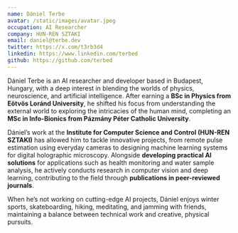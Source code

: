 ```yaml
---
name: Dániel Terbe
avatar: /static/images/avatar.jpeg
occupation: AI Researcher
company: HUN-REN SZTAKI
email: daniel@terbe.dev
twitter: https://x.com/t3rb3d4
linkedin: https://www.linkedin.com/terbed
github: https://github.com/terbed
---
```


Dániel Terbe is an AI researcher and developer based in Budapest, Hungary, with a deep interest in blending the worlds of physics, neuroscience, and artificial intelligence. After earning a **BSc in Physics from Eötvös Loránd University**, he shifted his focus from understanding the external world to exploring the intricacies of the human mind, completing an **MSc in Info-Bionics from Pázmány Péter Catholic University**.

Dániel’s work at the **Institute for Computer Science and Control (HUN-REN SZTAKI)** has allowed him to tackle innovative projects, from remote pulse estimation using everyday cameras to designing machine learning systems for digital holographic microscopy. Alongside **developing practical AI solutions** for applications such as health monitoring and water sample analysis, he actively conducts research in computer vision and deep learning, contributing to the field through **publications in peer-reviewed journals**.

When he’s not working on cutting-edge AI projects, Dániel enjoys winter sports, skateboarding, hiking, meditating, and jamming with friends, maintaining a balance between technical work and creative, physical pursuits.
